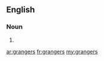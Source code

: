 ==English==

===Noun===
{{head|en|plural}}

# {{plural of|granger|lang=en}}

[[ar:grangers]]
[[fr:grangers]]
[[my:grangers]]